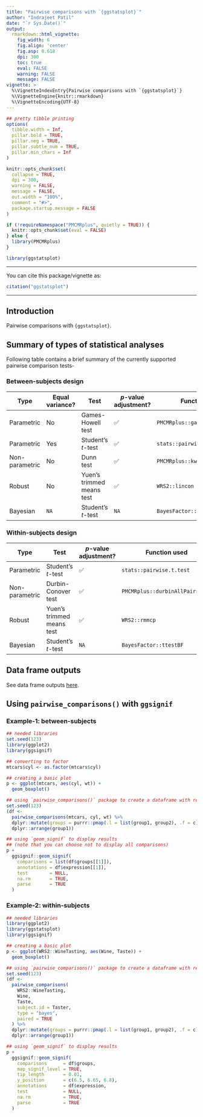 ```yaml
---
title: "Pairwise comparisons with `{ggstatsplot}`"
author: "Indrajeet Patil"
date: "`r Sys.Date()`"
output:
  rmarkdown::html_vignette:
    fig_width: 6
    fig.align: 'center'
    fig.asp: 0.618
    dpi: 300
    toc: true
    eval: FALSE
    warning: FALSE
    message: FALSE
vignette: >
  %\VignetteIndexEntry{Pairwise comparisons with `{ggstatsplot}`}
  %\VignetteEngine{knitr::rmarkdown}
  %\VignetteEncoding{UTF-8}
---
```


```r
## pretty tibble printing
options(
  tibble.width = Inf,
  pillar.bold = TRUE,
  pillar.neg = TRUE,
  pillar.subtle_num = TRUE,
  pillar.min_chars = Inf
)

knitr::opts_chunk$set(
  collapse = TRUE,
  dpi = 300,
  warning = FALSE,
  message = FALSE,
  out.width = "100%",
  comment = "#>",
  package.startup.message = FALSE
)

if (!requireNamespace("PMCMRplus", quietly = TRUE)) {
  knitr::opts_chunk$set(eval = FALSE)
} else {
  library(PMCMRplus)
}

library(ggstatsplot)
```

---

You can cite this package/vignette as:

```r
citation("ggstatsplot")
```

---

## Introduction

Pairwise comparisons with `{ggstatsplot}`.

## Summary of types of statistical analyses

Following table contains a brief summary of the currently supported pairwise
comparison tests-

### Between-subjects design

Type | Equal variance? | Test | *p*-value adjustment? | Function used
----------- | --- | ------------------------- | --- | -----
Parametric | No | Games-Howell test | ✅ | `PMCMRplus::gamesHowellTest`
Parametric | Yes | Student's *t*-test | ✅ | `stats::pairwise.t.test`
Non-parametric | No | Dunn test | ✅ | `PMCMRplus::kwAllPairsDunnTest`
Robust | No | Yuen's trimmed means test | ✅ | `WRS2::lincon`
Bayesian | `NA` | Student's *t*-test | `NA` | `BayesFactor::ttestBF`

### Within-subjects design

Type | Test | *p*-value adjustment? | Function used
----------- | ---------------------------- | --- | -----
Parametric | Student's *t*-test | ✅ | `stats::pairwise.t.test`
Non-parametric | Durbin-Conover test | ✅ | `PMCMRplus::durbinAllPairsTest` 
Robust | Yuen's trimmed means test | ✅ | `WRS2::rmmcp`
Bayesian | Student's *t*-test | `NA` | `BayesFactor::ttestBF`


## Data frame outputs

See data frame outputs [here](https://indrajeetpatil.github.io/statsExpressions/articles/web_only/dataframe_outputs.html#pairwise-comparisons).

## Using `pairwise_comparisons()` with `ggsignif`

### Example-1: between-subjects

```r
## needed libraries
set.seed(123)
library(ggplot2)
library(ggsignif)

## converting to factor
mtcars$cyl <- as.factor(mtcars$cyl)

## creating a basic plot
p <- ggplot(mtcars, aes(cyl, wt)) +
  geom_boxplot()

## using `pairwise_comparisons()` package to create a dataframe with results
set.seed(123)
(df <-
  pairwise_comparisons(mtcars, cyl, wt) %>%
  dplyr::mutate(groups = purrr::pmap(.l = list(group1, group2), .f = c)) %>%
  dplyr::arrange(group1))

## using `geom_signif` to display results
## (note that you can choose not to display all comparisons)
p +
  ggsignif::geom_signif(
    comparisons = list(df$groups[[1]]),
    annotations = df$expression[[1]],
    test        = NULL,
    na.rm       = TRUE,
    parse       = TRUE
  )
```

### Example-2: within-subjects

```r
## needed libraries
library(ggplot2)
library(ggstatsplot)
library(ggsignif)

## creating a basic plot
p <- ggplot(WRS2::WineTasting, aes(Wine, Taste)) +
  geom_boxplot()

## using `pairwise_comparisons()` package to create a dataframe with results
set.seed(123)
(df <-
  pairwise_comparisons(
    WRS2::WineTasting,
    Wine,
    Taste,
    subject.id = Taster,
    type = "bayes",
    paired = TRUE
  ) %>%
  dplyr::mutate(groups = purrr::pmap(.l = list(group1, group2), .f = c)) %>%
  dplyr::arrange(group1))

## using `geom_signif` to display results
p +
  ggsignif::geom_signif(
    comparisons      = df$groups,
    map_signif_level = TRUE,
    tip_length       = 0.01,
    y_position       = c(6.5, 6.65, 6.8),
    annotations      = df$expression,
    test             = NULL,
    na.rm            = TRUE,
    parse            = TRUE
  )
```

